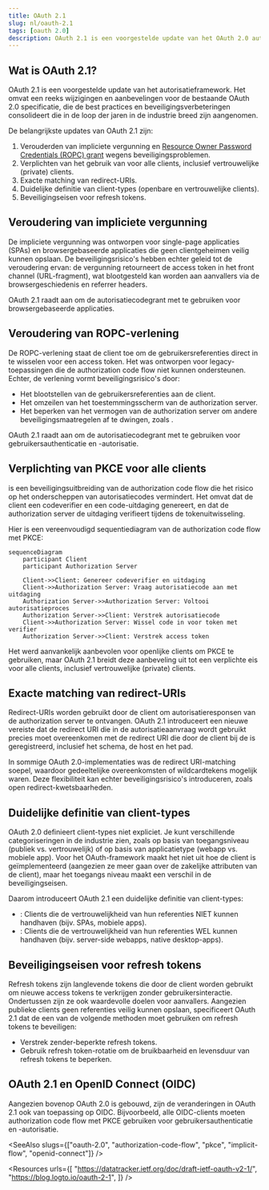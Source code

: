 ```yaml
---
title: OAuth 2.1
slug: nl/oauth-2.1
tags: [oauth 2.0]
description: OAuth 2.1 is een voorgestelde update van het OAuth 2.0 autorisatieframework die de beveiliging en bruikbaarheid wil verbeteren door onveilige stromen te verouderden en nieuwe best practices te introduceren.
---
```


## Wat is OAuth 2.1?

OAuth 2.1 is een voorgestelde update van het <Ref slug="oauth-2.0" /> autorisatieframework. Het omvat een reeks wijzigingen en aanbevelingen voor de bestaande OAuth 2.0 specificatie, die de best practices en beveiligingsverbeteringen consolideert die in de loop der jaren in de industrie breed zijn aangenomen.

De belangrijkste updates van OAuth 2.1 zijn:

1. Verouderden van <Ref slug="implicit-flow">impliciete vergunning</Ref> en [Resource Owner Password Credentials (ROPC) grant](https://datatracker.ietf.org/doc/html/rfc6749#section-4.3) wegens beveiligingsproblemen.
2. Verplichten van het gebruik van <Ref slug="pkce" /> voor alle clients, inclusief <Ref slug="client" headingId="confidential-clients">vertrouwelijke (private) clients</Ref>.
3. Exacte matching van <Ref slug="redirect-uri">redirect-URIs</Ref>.
4. Duidelijke definitie van <Ref slug="client">client</Ref>-types (openbare en vertrouwelijke clients).
5. Beveiligingseisen voor <Ref slug="refresh-token">refresh tokens</Ref>.

## Veroudering van impliciete vergunning

De impliciete vergunning was ontworpen voor single-page applicaties (SPAs) en browsergebaseerde applicaties die geen clientgeheimen veilig kunnen opslaan. De beveiligingsrisico's hebben echter geleid tot de veroudering ervan: de vergunning retourneert de access token in het front channel (URL-fragment), wat blootgesteld kan worden aan aanvallers via de browsergeschiedenis en referrer headers.

OAuth 2.1 raadt aan om de <Ref slug="authorization-code-flow">autorisatiecodegrant</Ref> met <Ref slug="pkce" /> te gebruiken voor browsergebaseerde applicaties.

## Veroudering van ROPC-verlening

De ROPC-verlening staat de client toe om de gebruikersreferenties direct in te wisselen voor een access token. Het was ontworpen voor legacy-toepassingen die de authorization code flow niet kunnen ondersteunen. Echter, de verlening vormt beveiligingsrisico's door:

- Het blootstellen van de gebruikersreferenties aan de client.
- Het omzeilen van het toestemmingsscherm van de authorization server.
- Het beperken van het vermogen van de authorization server om andere beveiligingsmaatregelen af te dwingen, zoals <Ref slug="mfa" />.

OAuth 2.1 raadt aan om de <Ref slug="authorization-code-flow">autorisatiecodegrant</Ref> met <Ref slug="pkce" /> te gebruiken voor gebruikersauthenticatie en -autorisatie.

## Verplichting van PKCE voor alle clients

<Ref slug="pkce" /> is een beveiligingsuitbreiding van de authorization code flow die het risico op het onderscheppen van autorisatiecodes vermindert. Het omvat dat de client een codeverifier en een code-uitdaging genereert, en dat de authorization server de uitdaging verifieert tijdens de tokenuitwisseling.

Hier is een vereenvoudigd sequentiediagram van de authorization code flow met PKCE:

```mermaid
sequenceDiagram
    participant Client
    participant Authorization Server

    Client->>Client: Genereer codeverifier en uitdaging
    Client->>Authorization Server: Vraag autorisatiecode aan met uitdaging
    Authorization Server->>Authorization Server: Voltooi autorisatieproces
    Authorization Server->>Client: Verstrek autorisatiecode
    Client->>Authorization Server: Wissel code in voor token met verifier
    Authorization Server->>Client: Verstrek access token
```

Het werd aanvankelijk aanbevolen voor <Ref slug="client" headingId="public-clients">openlijke clients</Ref> om PKCE te gebruiken, maar OAuth 2.1 breidt deze aanbeveling uit tot een verplichte eis voor alle clients, inclusief <Ref slug="client" headingId="confidential-clients">vertrouwelijke (private) clients</Ref>.

## Exacte matching van redirect-URIs

<Ref slug="redirect-uri">Redirect-URIs</Ref> worden gebruikt door de client om autorisatieresponsen van de authorization server te ontvangen. OAuth 2.1 introduceert een nieuwe vereiste dat de redirect URI die in de autorisatieaanvraag wordt gebruikt precies moet overeenkomen met de redirect URI die door de client bij de <Ref slug="authorization-server" /> is geregistreerd, inclusief het schema, de host en het pad.

In sommige OAuth 2.0-implementaties was de redirect URI-matching soepel, waardoor gedeeltelijke overeenkomsten of wildcardtekens mogelijk waren. Deze flexibiliteit kan echter beveiligingsrisico's introduceren, zoals open redirect-kwetsbaarheden.

## Duidelijke definitie van client-types

OAuth 2.0 definieert client-types niet expliciet. Je kunt verschillende categoriseringen in de industrie zien, zoals op basis van toegangsniveau (publiek vs. vertrouwelijk) of op basis van applicatietype (webapp vs. mobiele app). Voor het OAuth-framework maakt het niet uit hoe de client is geïmplementeerd (aangezien ze meer gaan over de zakelijke attributen van de client), maar het toegangs niveau maakt een verschil in de beveiligingseisen.

Daarom introduceert OAuth 2.1 een duidelijke definitie van client-types:

- <Ref slug="client" headingId="public-clients" />: Clients die de vertrouwelijkheid van hun referenties NIET kunnen handhaven (bijv. SPAs, mobiele apps).
- <Ref slug="client" headingId="confidential-clients" />: Clients die de vertrouwelijkheid van hun referenties WEL kunnen handhaven (bijv. server-side webapps, native desktop-apps).

## Beveiligingseisen voor refresh tokens

<Ref slug="refresh-token">Refresh tokens</Ref> zijn langlevende tokens die door de client worden gebruikt om nieuwe access tokens te verkrijgen zonder gebruikersinteractie. Ondertussen zijn ze ook waardevolle doelen voor aanvallers. Aangezien publieke clients geen referenties veilig kunnen opslaan, specificeert OAuth 2.1 dat de <Ref slug="authorization-server" /> een van de volgende methoden moet gebruiken om refresh tokens te beveiligen:

- Verstrek <Ref slug="refresh-token" headingId="sender-constrained-refresh-tokens">zender-beperkte refresh tokens</Ref>.
- Gebruik <Ref slug="refresh-token" headingId="refresh-token-rotation">refresh token-rotatie</Ref> om de bruikbaarheid en levensduur van refresh tokens te beperken.

## OAuth 2.1 en OpenID Connect (OIDC)

Aangezien <Ref slug="openid-connect" /> bovenop OAuth 2.0 is gebouwd, zijn de veranderingen in OAuth 2.1 ook van toepassing op OIDC. Bijvoorbeeld, alle OIDC-clients moeten authorization code flow met PKCE gebruiken voor gebruikersauthenticatie en -autorisatie.

<SeeAlso slugs={["oauth-2.0", "authorization-code-flow", "pkce", "implicit-flow", "openid-connect"]} />

<Resources
  urls={[
    "https://datatracker.ietf.org/doc/draft-ietf-oauth-v2-1/",
    "https://blog.logto.io/oauth-2-1",
  ]}
/>
